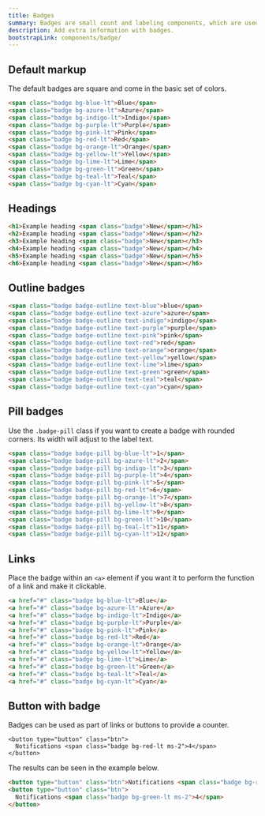 ```yaml
---
title: Badges
summary: Badges are small count and labeling components, which are used to add extra information to an interface element. You can use them to draw users' attention to a new element, notify about unread messages or provide any kind of additional info.
description: Add extra information with badges.
bootstrapLink: components/badge/
---
```


## Default markup

The default badges are square and come in the basic set of colors.

```html example centered separated
<span class="badge bg-blue-lt">Blue</span>
<span class="badge bg-azure-lt">Azure</span>
<span class="badge bg-indigo-lt">Indigo</span>
<span class="badge bg-purple-lt">Purple</span>
<span class="badge bg-pink-lt">Pink</span>
<span class="badge bg-red-lt">Red</span>
<span class="badge bg-orange-lt">Orange</span>
<span class="badge bg-yellow-lt">Yellow</span>
<span class="badge bg-lime-lt">Lime</span>
<span class="badge bg-green-lt">Green</span>
<span class="badge bg-teal-lt">Teal</span>
<span class="badge bg-cyan-lt">Cyan</span>
```

## Headings

```html example columns={1} height="20rem" centered
<h1>Example heading <span class="badge">New</span></h1>
<h2>Example heading <span class="badge">New</span></h2>
<h3>Example heading <span class="badge">New</span></h3>
<h4>Example heading <span class="badge">New</span></h4>
<h5>Example heading <span class="badge">New</span></h5>
<h6>Example heading <span class="badge">New</span></h6>
```

## Outline badges



```html example centered separated
<span class="badge badge-outline text-blue">blue</span>
<span class="badge badge-outline text-azure">azure</span>
<span class="badge badge-outline text-indigo">indigo</span>
<span class="badge badge-outline text-purple">purple</span>
<span class="badge badge-outline text-pink">pink</span>
<span class="badge badge-outline text-red">red</span>
<span class="badge badge-outline text-orange">orange</span>
<span class="badge badge-outline text-yellow">yellow</span>
<span class="badge badge-outline text-lime">lime</span>
<span class="badge badge-outline text-green">green</span>
<span class="badge badge-outline text-teal">teal</span>
<span class="badge badge-outline text-cyan">cyan</span>
```

## Pill badges

Use the `.badge-pill` class if you want to create a badge with rounded corners. Its width will adjust to the label text.

```html example centered separated 
<span class="badge badge-pill bg-blue-lt">1</span>
<span class="badge badge-pill bg-azure-lt">2</span>
<span class="badge badge-pill bg-indigo-lt">3</span>
<span class="badge badge-pill bg-purple-lt">4</span>
<span class="badge badge-pill bg-pink-lt">5</span>
<span class="badge badge-pill bg-red-lt">6</span>
<span class="badge badge-pill bg-orange-lt">7</span>
<span class="badge badge-pill bg-yellow-lt">8</span>
<span class="badge badge-pill bg-lime-lt">9</span>
<span class="badge badge-pill bg-green-lt">10</span>
<span class="badge badge-pill bg-teal-lt">11</span>
<span class="badge badge-pill bg-cyan-lt">12</span>
```

## Links

Place the badge within an `<a>` element if you want it to perform the function of a link and make it clickable.

```html example centered separated 
<a href="#" class="badge bg-blue-lt">Blue</a>
<a href="#" class="badge bg-azure-lt">Azure</a>
<a href="#" class="badge bg-indigo-lt">Indigo</a>
<a href="#" class="badge bg-purple-lt">Purple</a>
<a href="#" class="badge bg-pink-lt">Pink</a>
<a href="#" class="badge bg-red-lt">Red</a>
<a href="#" class="badge bg-orange-lt">Orange</a>
<a href="#" class="badge bg-yellow-lt">Yellow</a>
<a href="#" class="badge bg-lime-lt">Lime</a>
<a href="#" class="badge bg-green-lt">Green</a>
<a href="#" class="badge bg-teal-lt">Teal</a>
<a href="#" class="badge bg-cyan-lt">Cyan</a>
```

## Button with badge

Badges can be used as part of links or buttons to provide a counter.

```
<button type="button" class="btn">
  Notifications <span class="badge bg-red-lt ms-2">4</span>
</button>
```

The results can be seen in the example below.

```html example centered separated
<button type="button" class="btn">Notifications <span class="badge bg-red-lt ms-2">4</span></button>
<button type="button" class="btn">
  Notifications <span class="badge bg-green-lt ms-2">4</span>
</button>
```
